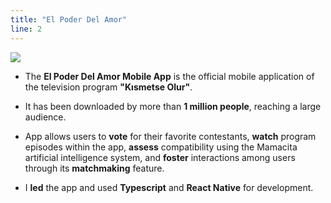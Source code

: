 ```yaml
---
title: "El Poder Del Amor"
line: 2
---
```


<img src="/epda.png" className="rounded-lg " draggable="false" />

- The **El Poder Del Amor Mobile App** is the official mobile application of the television program **"Kısmetse Olur"**.

- It has been downloaded by more than **1 million people**, reaching a large audience.

- App allows users to **vote** for their favorite contestants, **watch** program episodes within the app, **assess** compatibility using the Mamacita artificial intelligence system, and **foster** interactions among users through its **matchmaking** feature.

- I **led** the app and used **Typescript** and **React Native** for development.

